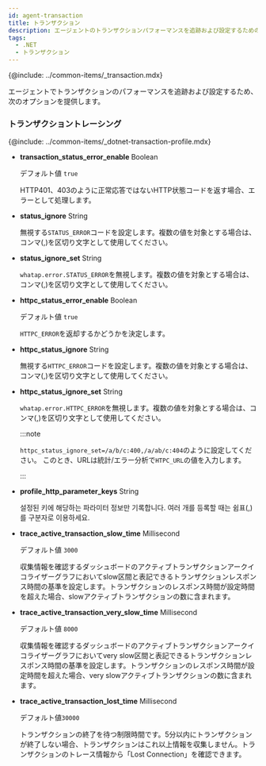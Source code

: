 ```yaml
---
id: agent-transaction
title: トランザクション
description: エージェントのトランザクションパフォーマンスを追跡および設定するためのオプションを提供します。
tags:
  - .NET
  - トランザクション
---
```


{@include: ../common-items/_transaction.mdx}

エージェントでトランザクションのパフォーマンスを追跡および設定するため、次のオプションを提供します。

### トランザクショントレーシング

{@include: ../common-items/_dotnet-transaction-profile.mdx}

-   **transaction_status_error_enable** <span class='type'>Boolean</span>

    デフォルト値 `true`

    HTTP401、403のように正常応答ではないHTTP状態コードを返す場合、エラーとして処理します。

-   **status_ignore** <span class='type'>String</span>

    無視する`STATUS_ERROR`コードを設定します。複数の値を対象とする場合は、コンマ(,)を区切り文字として使用してください。

-   **status_ignore_set** <span class='type'>String</span>

    `whatap.error.STATUS_ERROR`を無視します。複数の値を対象とする場合は、コンマ(,)を区切り文字として使用してください。

-   **httpc_status_error_enable** <span class='type'>Boolean</span>

    デフォルト値 `true`

    `HTTPC_ERROR`を返却するかどうかを決定します。

-   **httpc_status_ignore** <span class='type'>String</span>

    無視する`HTTPC_ERROR`コードを設定します。複数の値を対象とする場合は、コンマ(,)を区切り文字として使用してください。

-   **httpc_status_ignore_set** <span class='type'>String</span>

    `whatap.error.HTTPC_ERROR`を無視します。複数の値を対象とする場合は、コンマ(,)を区切り文字として使用してください。

    :::note

    `httpc_status_ignore_set=/a/b/c:400,/a/ab/c:404`のように設定してください。 このとき、URLは統計/エラー分析で`HTPC_URL`の値を入力します。

    :::

-   **profile_http_parameter_keys** <span class='type'>String</span>

    설정된 키에 해당하는 파라미터 정보만 기록합니다. 여러 개를 등록할 때는 쉼표(,)를 구분자로 이용하세요.

-   **trace_active_transaction_slow_time** <span class='type'>Millisecond</span>

    デフォルト値 `3000`

    収集情報を確認するダッシュボードのアクティブトランザクションアークイコライザーグラフにおいてslow区間と表記できるトランザクションレスポンス時間の基準を設定します。トランザクションのレスポンス時間が設定時間を超えた場合、slowアクティブトランザクションの数に含まれます。

-   **trace_active_transaction_very_slow_time** <span class='type'>Millisecond</span>

    デフォルト値 `8000`

    収集情報を確認するダッシュボードのアクティブトランザクションアークイコライザーグラフにおいてvery slow区間と表記できるトランザクションレスポンス時間の基準を設定します。トランザクションのレスポンス時間が設定時間を超えた場合、very slowアクティブトランザクションの数に含まれます。

-   **trace_active_transaction_lost_time** <span class='type'>Millisecond</span>

    デフォルト値`30000`

    トランザクションの終了を待つ制限時間です。5分以内にトランザクションが終了しない場合、トランザクションはこれ以上情報を収集しません。トランザクションのトレース情報から「Lost Connection」を確認できます。

